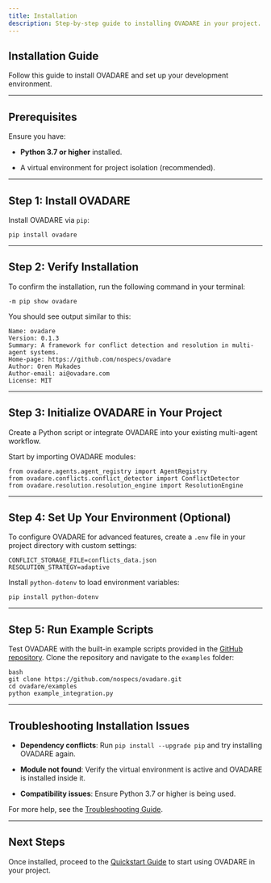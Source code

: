 ```yaml
---
title: Installation
description: Step-by-step guide to installing OVADARE in your project.
---
```


## Installation Guide

Follow this guide to install OVADARE and set up your development environment.

***

## Prerequisites

Ensure you have:

* **Python 3.7 or higher** installed.

* A virtual environment for project isolation (recommended).

***

## Step 1: Install OVADARE

Install OVADARE via `pip`:

```
pip install ovadare
```

***

## Step 2: Verify Installation

To confirm the installation, run the following command in your terminal:

```
-m pip show ovadare
```

You should see output similar to this:

```
Name: ovadare
Version: 0.1.3
Summary: A framework for conflict detection and resolution in multi-agent systems.
Home-page: https://github.com/nospecs/ovadare
Author: Oren Mukades
Author-email: ai@ovadare.com
License: MIT
```

***

## Step 3: Initialize OVADARE in Your Project

Create a Python script or integrate OVADARE into your existing multi-agent workflow.

Start by importing OVADARE modules:

```
from ovadare.agents.agent_registry import AgentRegistry
from ovadare.conflicts.conflict_detector import ConflictDetector
from ovadare.resolution.resolution_engine import ResolutionEngine
```

***

## Step 4: Set Up Your Environment (Optional)

To configure OVADARE for advanced features, create a `.env` file in your project directory with custom settings:

```
CONFLICT_STORAGE_FILE=conflicts_data.json
RESOLUTION_STRATEGY=adaptive
```

Install `python-dotenv` to load environment variables:

```
pip install python-dotenv
```

***

## Step 5: Run Example Scripts

Test OVADARE with the built-in example scripts provided in the [GitHub repository](https://github.com/nospecs/ovadare). Clone the repository and navigate to the `examples` folder:

```
bash
git clone https://github.com/nospecs/ovadare.git
cd ovadare/examples
python example_integration.py
```

***

## Troubleshooting Installation Issues

* **Dependency conflicts**: Run ```pip install --upgrade pip``` and try installing OVADARE again.

* **Module not found**: Verify the virtual environment is active and OVADARE is installed inside it.

* **Compatibility issues**: Ensure Python 3.7 or higher is being used.

For more help, see the [Troubleshooting Guide](/tutorials/troubleshooting).

***

## Next Steps

Once installed, proceed to the [Quickstart Guide](/get-started/quickstart) to start using OVADARE in your project.